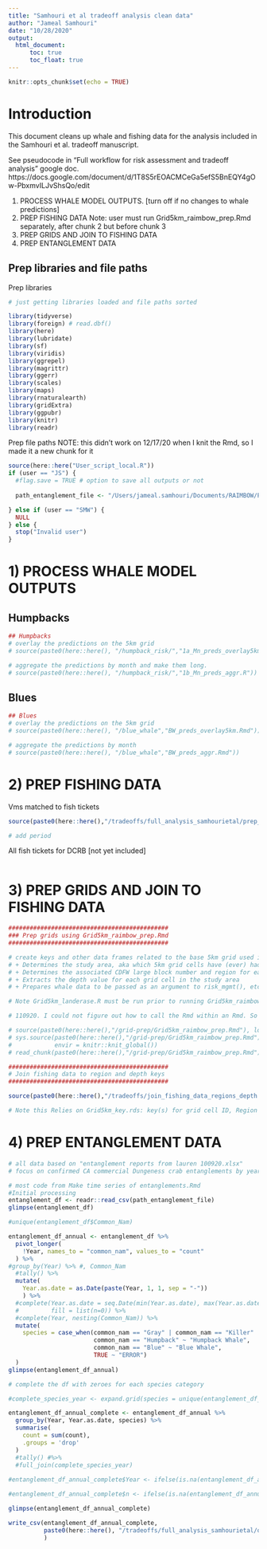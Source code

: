 ```yaml
---
title: "Samhouri et al tradeoff analysis clean data"
author: "Jameal Samhouri"
date: "10/28/2020"
output: 
  html_document:
      toc: true
      toc_float: true
---
```


```r
knitr::opts_chunk$set(echo = TRUE)
```

# Introduction

This document cleans up whale and fishing data for the analysis included in the Samhouri et al. tradeoff manuscript.

See pseudocode in "Full workflow for risk assessment and tradeoff analysis" google doc. https://docs.google.com/document/d/1T8S5rEOACMCeGa5efS5BnEQY4gOw-PbxmvILJvShsQo/edit

1. PROCESS WHALE MODEL OUTPUTS. [turn off if no changes to whale predictions]
2. PREP FISHING DATA
Note: user must run Grid5km_raimbow_prep.Rmd separately, after chunk 2 but before chunk 3 
3. PREP GRIDS AND JOIN TO FISHING DATA
4. PREP ENTANGLEMENT DATA

## Prep libraries and file paths

Prep libraries
```r

# just getting libraries loaded and file paths sorted

library(tidyverse)
library(foreign) # read.dbf()
library(here)
library(lubridate)
library(sf)
library(viridis)
library(ggrepel)
library(magrittr)
library(ggerr)
library(scales)
library(maps)
library(rnaturalearth)
library(gridExtra)
library(ggpubr)
library(knitr)
library(readr)

```

Prep file paths
NOTE: this didn't work on 12/17/20 when I knit the Rmd, so I made it a new chunk for it
```r

source(here::here("User_script_local.R"))
if (user == "JS") {
  #flag.save = TRUE # option to save all outputs or not
  
  path_entanglement_file <- "/Users/jameal.samhouri/Documents/RAIMBOW/Processed Data/Samhouri et al. whales risk/Input_Data/Entanglement Data/2000_19/ca_confirmed_dcrb_entanglements.csv" # from Lauren Saez

} else if (user == "SMW") {
  NULL
} else {
  stop("Invalid user")
}


```

# 1) PROCESS WHALE MODEL OUTPUTS

## Humpbacks
```r

## Humpbacks
# overlay the predictions on the 5km grid
# source(paste0(here::here(), "/humpback_risk/","1a_Mn_preds_overlay5km.R"))

# aggregate the predictions by month and make them long.
# source(paste0(here::here(), "/humpback_risk/","1b_Mn_preds_aggr.R"))

```


## Blues
```r

## Blues
# overlay the predictions on the 5km grid
# source(paste0(here::here(), "/blue_whale","BW_preds_overlay5km.Rmd"))

# aggregate the predictions by month
# source(paste0(here::here(), "/blue_whale","BW_preds_aggr.Rmd"))

```

# 2) PREP FISHING DATA

Vms matched to fish tickets
```r

source(paste0(here::here(),"/tradeoffs/full_analysis_samhourietal/prep_data_for_scenario_df_function.R"))

# add period

```

All fish tickets for DCRB [not yet included]
```r


```

# 3) PREP GRIDS AND JOIN TO FISHING DATA
```r

#############################################
### Prep grids using Grid5km_raimbow_prep.Rmd
#############################################

# create keys and other data frames related to the base 5km grid used in RAIMBOW analyses. serves as a single 'crank to turn' when new fishing data or whale predictions are added to the analyses to ensure that specific data are formatted as expected for the various functions used in the analyses. Specifically it:
# + Determines the study area, aka which 5km grid cells have (ever) had fishing effort
# + Determines the associated CDFW large block number and region for each 5km grid cell in the study area
# + Extracts the depth value for each grid cell in the study area
# + Prepares whale data to be passed as an argument to risk_mgmt(), etc.

# Note Grid5km_landerase.R must be run prior to running Grid5km_raimbow_prep.Rmd if any changes have been made to the 5km grid from Blake. This part was left out of the Rmd doc b/c 1) it takes a while to run and 2) it's a one time run, i.e. the grid-cell land won't (hopefully doesn't) change.

# 110920. I could not figure out how to call the Rmd within an Rmd. So user must run Grid5km_raimbow_prep.Rmd separately, after chunk 2 but before chunk 3 

# source(paste0(here::here(),"/grid-prep/Grid5km_raimbow_prep.Rmd"), local = knitr::knit_global())
# sys.source(paste0(here::here(),"/grid-prep/Grid5km_raimbow_prep.Rmd"), 
#            envir = knitr::knit_global())
# read_chunk(paste0(here::here(),"/grid-prep/Grid5km_raimbow_prep.Rmd"))

```

```r
#############################################
# Join fishing data to region and depth keys
#############################################

source(paste0(here::here(),"/tradeoffs/join_fishing_data_regions_depth.R"))

# Note this Relies on Grid5km_key.rds: key(s) for grid cell ID, Region and CA_OFFShOR (CDFW large blocks), and AWM depth. These have their own dependencies, handled in Grid5km_raimbow_prep.Rmd


```

# 4) PREP ENTANGLEMENT DATA
```r

# all data based on "entanglement reports from lauren 100920.xlsx"
# focus on confirmed CA commercial Dungeness crab entanglements by year

# most code from Make time series of entanglements.Rmd
#Initial processing
entanglement_df <- readr::read_csv(path_entanglement_file)
glimpse(entanglement_df)

#unique(entanglement_df$Common_Nam)

entanglement_df_annual <- entanglement_df %>%
  pivot_longer(
    !Year, names_to = "common_nam", values_to = "count"
  ) %>%
#group_by(Year) %>% #, Common_Nam
  #tally() %>%
  mutate(
    Year.as.date = as.Date(paste(Year, 1, 1, sep = "-")) 
    ) %>%
  #complete(Year.as.date = seq.Date(min(Year.as.date), max(Year.as.date), by="year"),
  #         fill = list(n=0)) %>%
  #complete(Year, nesting(Common_Nam)) %>%
  mutate(
    species = case_when(common_nam == "Gray" | common_nam == "Killer" | common_nam == "Unidentified"  ~ "Other / Unidentified",
                        common_nam == "Humpback" ~ "Humpback Whale",
                        common_nam == "Blue" ~ "Blue Whale",
                        TRUE ~ "ERROR")
  )
glimpse(entanglement_df_annual)

# complete the df with zeroes for each species category

#complete_species_year <- expand.grid(species = unique(entanglement_df_annual$species), Year.as.date = seq.Date(as.Date(paste(1982, 1, 1, sep = "-")), max(entanglement_df_annual$Year.as.date), by="year"))

entanglement_df_annual_complete <- entanglement_df_annual %>%
  group_by(Year, Year.as.date, species) %>%
  summarise(
    count = sum(count), 
    .groups = 'drop'
  )
  #tally() #%>%
  #full_join(complete_species_year)
  
#entanglement_df_annual_complete$Year <- ifelse(is.na(entanglement_df_annual_complete$Year),year(entanglement_df_annual_complete$Year.as.date),entanglement_df_annual_complete$Year)

#entanglement_df_annual_complete$n <- ifelse(is.na(entanglement_df_annual_complete$n),0,entanglement_df_annual_complete$n)

glimpse(entanglement_df_annual_complete)

write_csv(entanglement_df_annual_complete, 
          paste0(here::here(), "/tradeoffs/full_analysis_samhourietal/output_dfs/entanglement_df_annual_complete.csv")
          )

```

